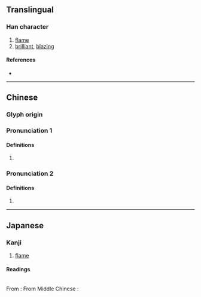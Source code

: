 {{character info}}
==Translingual==

===Han character===
{{Han char|rn=86|rad=火|as=16|sn=20|four=97820|canj=FANX|ids=⿰火閻}}

# [[flame]]
# [[brilliant]], [[blazing]]

====References====
* {{Han ref|kx=0687.010|dkj=19574|dj=1099.230|hdz=32247.150|uh=7213|ud=29203|bh=F46A|bd=62570}}

----

==Chinese==
{{zh-forms}}

===Glyph origin===
{{Han etym}}

===Pronunciation 1===
{{zh-pron
|m=yàn
|c=jim6
|mc=2
|oc=2,2
|cat=
}}

====Definitions====
{{zh-hanzi}}

# {{rfdef|zh}}

===Pronunciation 2===
{{zh-pron
|m=xún
|c=
|mc=1
|oc=1,1
|cat=
}}

====Definitions====
{{zh-hanzi}}

# {{rfdef|zh}}

----

==Japanese==

===Kanji===
{{ja-kanji|grade=|rs=火16}}

# [[flame]]

====Readings====
{{rfv-pron|ja}}<br/>
From {{w|Middle Chinese}} {{ltc-l|爓|id=2}}:
{{ja-readings
|goon=えん<えん<えむ<!--<𛀁む-->
|kanon=えん<えん<えむ<!--<𛀁む-->
|kun=ほのお<ほのほ
}}
From Middle Chinese {{ltc-l|爓|id=1}}:
{{ja-readings
|goon=ぜん<ぜん<ぜむ
|kanon=せん<せん<せむ
}}
